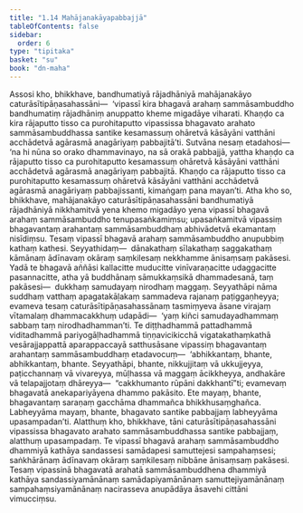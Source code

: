 ```yaml
---
title: "1.14 Mahājanakāyapabbajjā"
tableOfContents: false
sidebar:
  order: 6
type: "tipitaka"
basket: "su"
book: "dn-maha"
---
```



<DynamicBreadcrumb />

<Division number="78" book="dn-maha">

<Paragraph number="163" book="dn-maha">
Assosi kho, bhikkhave, bandhumatiyā rājadhāniyā mahājanakāyo caturāsītipāṇasahassāni—  ‘vipassī kira bhagavā arahaṃ sammāsambuddho bandhumatiṃ rājadhāniṃ anuppatto kheme migadāye viharati. Khaṇḍo ca kira rājaputto tisso ca purohitaputto vipassissa bhagavato arahato sammāsambuddhassa santike kesamassuṃ ohāretvā kāsāyāni vatthāni acchādetvā agārasmā anagāriyaṃ pabbajitā’ti. Sutvāna nesaṃ etadahosi—  ‘na hi nūna so orako dhammavinayo, na sā orakā pabbajjā, yattha khaṇḍo ca rājaputto tisso ca purohitaputto kesamassuṃ ohāretvā kāsāyāni vatthāni acchādetvā agārasmā anagāriyaṃ pabbajitā. Khaṇḍo ca rājaputto tisso ca purohitaputto kesamassuṃ ohāretvā kāsāyāni vatthāni acchādetvā agārasmā anagāriyaṃ pabbajissanti, kimaṅgaṃ pana mayan’ti. Atha kho so, bhikkhave, mahājanakāyo caturāsītipāṇasahassāni bandhumatiyā rājadhāniyā nikkhamitvā yena khemo migadāyo yena vipassī bhagavā arahaṃ sammāsambuddho tenupasaṅkamiṃsu; upasaṅkamitvā vipassiṃ bhagavantaṃ arahantaṃ sammāsambuddhaṃ abhivādetvā ekamantaṃ nisīdiṃsu.
</Paragraph>

</Division>
<Division number="79" book="dn-maha">

<Paragraph number="164" book="dn-maha">
Tesaṃ vipassī bhagavā arahaṃ sammāsambuddho anupubbiṃ kathaṃ kathesi. Seyyathidaṃ—  dānakathaṃ sīlakathaṃ saggakathaṃ kāmānaṃ ādīnavaṃ okāraṃ saṃkilesaṃ nekkhamme ānisaṃsaṃ pakāsesi. Yadā te bhagavā aññāsi kallacitte muducitte vinīvaraṇacitte udaggacitte pasannacitte, atha yā buddhānaṃ sāmukkaṃsikā dhammadesanā, taṃ pakāsesi—  dukkhaṃ samudayaṃ nirodhaṃ maggaṃ. Seyyathāpi nāma suddhaṃ vatthaṃ apagatakāḷakaṃ sammadeva rajanaṃ paṭiggaṇheyya; evameva tesaṃ caturāsītipāṇasahassānaṃ tasmiṃyeva āsane virajaṃ vītamalaṃ dhammacakkhuṃ udapādi—  ‘yaṃ kiñci samudayadhammaṃ sabbaṃ taṃ nirodhadhamman’ti.
</Paragraph>

</Division>
<Division number="80" book="dn-maha">

<Paragraph number="165" book="dn-maha">
Te diṭṭhadhammā pattadhammā viditadhammā pariyogāḷhadhammā tiṇṇavicikicchā vigatakathaṃkathā vesārajjappattā aparappaccayā satthusāsane vipassiṃ bhagavantaṃ arahantaṃ sammāsambuddhaṃ etadavocuṃ—  ‘abhikkantaṃ, bhante, abhikkantaṃ, bhante. Seyyathāpi, bhante, nikkujjitaṃ vā ukkujjeyya, paṭicchannaṃ vā vivareyya, mūḷhassa vā maggaṃ ācikkheyya, andhakāre vā telapajjotaṃ dhāreyya—  “cakkhumanto rūpāni dakkhantī”ti; evamevaṃ bhagavatā anekapariyāyena dhammo pakāsito. Ete mayaṃ, bhante, bhagavantaṃ saraṇaṃ gacchāma dhammañca bhikkhusaṃghañca. Labheyyāma mayaṃ, bhante, bhagavato santike pabbajjaṃ labheyyāma upasampadan’ti.
</Paragraph>

</Division>
<Division number="81" book="dn-maha">

<Paragraph number="166" book="dn-maha">
Alatthuṃ kho, bhikkhave, tāni caturāsītipāṇasahassāni vipassissa bhagavato arahato sammāsambuddhassa santike pabbajjaṃ, alatthuṃ upasampadaṃ. Te vipassī bhagavā arahaṃ sammāsambuddho dhammiyā kathāya sandassesi samādapesi samuttejesi sampahaṃsesi; saṅkhārānaṃ ādīnavaṃ okāraṃ saṃkilesaṃ nibbāne ānisaṃsaṃ pakāsesi. Tesaṃ vipassinā bhagavatā arahatā sammāsambuddhena dhammiyā kathāya sandassiyamānānaṃ samādapiyamānānaṃ samuttejiyamānānaṃ sampahaṃsiyamānānaṃ nacirasseva anupādāya āsavehi cittāni vimucciṃsu.
</Paragraph>
</Division>